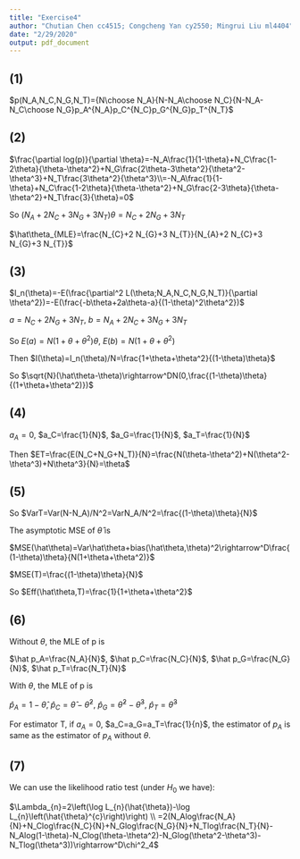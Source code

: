 ```yaml
---
title: "Exercise4"
author: "Chutian Chen cc4515; Congcheng Yan cy2550; Mingrui Liu ml4404"
date: "2/29/2020"
output: pdf_document
---
```


## (1)

$p(N_A,N_C,N_G,N_T)={N\choose N_A}{N-N_A\choose N_C}{N-N_A-N_C\choose N_G}p_A^{N_A}p_C^{N_C}p_G^{N_G}p_T^{N_T}$

## (2)

$\frac{\partial log(p)}{\partial \theta}=-N_A\frac{1}{1-\theta}+N_C\frac{1-2\theta}{\theta-\theta^2}+N_G\frac{2\theta-3\theta^2}{\theta^2-\theta^3}+N_T\frac{3\theta^2}{\theta^3}\\=-N_A\frac{1}{1-\theta}+N_C\frac{1-2\theta}{\theta-\theta^2}+N_G\frac{2-3\theta}{\theta-\theta^2}+N_T\frac{3}{\theta}=0$

So $(N_A+2N_C+3N_G+3N_T)\theta=N_C+2N_G+3N_T$

$\hat\theta_{MLE}=\frac{N_{C}+2 N_{G}+3 N_{T}}{N_{A}+2 N_{C}+3 N_{G}+3 N_{T}}$

## (3)

$I_n(\theta)=-E(\frac{\partial^2 L(\theta;N_A,N_C,N_G,N_T)}{\partial \theta^2})=-E(\frac{-b\theta+2a\theta-a}{(1-\theta)^2\theta^2})$

$a=N_C+2N_G+3N_T$, $b=N_A+2N_C+3N_G+3N_T$

So $E(a)=N(1+\theta+\theta^2)\theta$, $E(b)=N(1+\theta+\theta^2)$

Then $I(\theta)=I_n(\theta)/N=\frac{1+\theta+\theta^2}{(1-\theta)\theta}$

So $\sqrt{N}(\hat\theta-\theta)\rightarrow^DN(0,\frac{(1-\theta)\theta}{(1+\theta+\theta^2)})$

## (4)

$a_A=0$, $a_C=\frac{1}{N}$, $a_G=\frac{1}{N}$, $a_T=\frac{1}{N}$

Then $ET=\frac{E(N_C+N_G+N_T)}{N}=\frac{N(\theta-\theta^2)+N(\theta^2-\theta^3)+N\theta^3}{N}=\theta$

## (5)

So $VarT=Var(N-N_A)/N^2=VarN_A/N^2=\frac{(1-\theta)\theta}{N}$

The asymptotic MSE of $\hat\theta$ is

$MSE(\hat\theta)=Var\hat\theta+bias(\hat\theta,\theta)^2\rightarrow^D\frac{(1-\theta)\theta}{N(1+\theta+\theta^2)}$

$MSE(T)=\frac{(1-\theta)\theta}{N}$

So $Eff(\hat\theta,T)=\frac{1}{1+\theta+\theta^2}$

## (6)

Without $\theta$, the MLE of p is

$\hat p_A=\frac{N_A}{N}$, $\hat p_C=\frac{N_C}{N}$, $\hat p_G=\frac{N_G}{N}$, $\hat p_T=\frac{N_T}{N}$

With $\theta$, the MLE of p is

$\hat p_A=1-\hat\theta$, $\hat p_C=\hat\theta-\hat\theta^2$, $\hat p_G=\hat\theta^2-\hat\theta^3$, $\hat p_T=\hat\theta^3$

For estimator T, if $a_A=0$, $a_C=a_G=a_T=\frac{1}{n}$, the estimator of $p_A$ is same as the estimator of $p_A$ without $\theta$.

## (7)

We can use the likelihood ratio test (under $H_0$ we have): 

$\Lambda_{n}=2\left(\log L_{n}(\hat{\theta})-\log L_{n}\left(\hat{\theta}^{c}\right)\right) \\ =2(N_Alog\frac{N_A}{N}+N_Clog\frac{N_C}{N}+N_Glog\frac{N_G}{N}+N_Tlog\frac{N_T}{N}-N_Alog(1-\theta)-N_Clog(\theta-\theta^2)-N_Glog(\theta^2-\theta^3)-N_Tlog(\theta^3))\rightarrow^D\chi^2_4$
